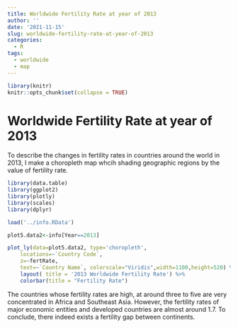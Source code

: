```yaml
---
title: Worldwide Fertility Rate at year of 2013
author: ''
date: '2021-11-15'
slug: worldwide-fertility-rate-at-year-of-2013
categories:
  - R
tags:
  - worldwide
  - map
---
```



```r
library(knitr)
knitr::opts_chunk$set(collapse = TRUE)
```

# Worldwide Fertility Rate at year of 2013


To describe the changes in fertility rates in countries around the world in 2013, I make a choropleth map whcih shading geographic regions 
by the value of fertility rate.

```r
library(data.table)
library(ggplot2)
library(plotly)
library(scales)
library(dplyr)

load('../info.RData')

plot5.data2<-info[Year==2013]

plot_ly(data=plot5.data2, type='choropleth', 
    locations=~`Country Code`, 
    z=~fertRate, 
    text=~`Country Name`, colorscale="Viridis",width=1100,height=520) %>% 
    layout( title = '2013 Worldwide Fertility Rate') %>%
    colorbar(title = "Fertility Rate")

```

The countries whose fertility rates are high, at around three to five are very concentrated in Africa and Southeast Asia. However, the fertility rates of major economic entities and developed countries are almost around 1.7. To conclude, there indeed exists a fertility gap between continents.
